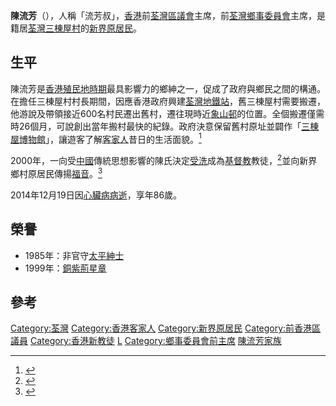 
{{POV|條目所有內容|time=2012-05-26}} 
{{BLPsources|date=2012年5月}}
'''陳流芳'''{{BBSHK}}{{JP}}（{{bd|1928年||2014年|12月19日|catIdx=C}}），人稱「流芳叔」，[[香港|香港]]前[[荃灣區議會|荃灣區議會]]主席，前[[荃灣鄉事委員會|荃灣鄉事委員會]]主席，是籍居[[荃灣|荃灣]][[三棟屋村|三棟屋村]]的[[新界原居民|新界原居民]]。
==生平==
陳流芳是[[香港殖民地時期|香港殖民地時期]]最具影響力的鄉紳之一，促成了政府與鄉民之間的構通。在擔任三棟屋村村長期間，因應香港政府興建[[荃灣站|荃灣地鐵站]]，舊三棟屋村需要搬遷，他游說及帶領接近600名村民遷出舊村，遷往現時近[[象山邨|象山邨]]的位置。全個搬遷僅需時26個月，可說創出當年搬村最快的紀錄。政府決意保留舊村原址並闢作「[[三棟屋博物館|三棟屋博物館]]」，讓遊客了解[[客家人|客家人]]昔日的生活面貌。<ref>{{Cite web |url=http://www.discoverhongkong.com/taiwan/mustknow/hkstory/winning/hk_stor_winn15.jhtml |title=三棟屋村四十載歲月 |access-date=2008-01-03 |archive-date=2008-11-03 |archive-url=https://web.archive.org/web/20081103001913/http://www.discoverhongkong.com/taiwan/mustknow/hkstory/winning/hk_stor_winn15.jhtml |dead-url=no }}</ref>

2000年，一向受[[中國|中國]]傳統思想影響的陳氏決定[[受洗|受洗]]成為[[基督教|基督教]]教徒，<ref>{{Cite web |url=http://cclw.net/withess/5-01/wflmsze.htm |title=五福臨門頌主恩 陳流芳 |access-date=2008-01-03 |archive-date=2020-01-08 |archive-url=https://web.archive.org/web/20200108025208/http://cclw.net/withess/5-01/wflmsze.htm |dead-url=no }}</ref>並向新界鄉村原居民傳揚[[福音|福音]]。<ref>{{Cite web |url=http://www.villagemf.org/onweb.jsp?webno=3333333336 |title=鄉村福音使命團 |access-date=2008-01-03 |archive-date=2012-01-26 |archive-url=https://web.archive.org/web/20120126001405/http://www.villagemf.org/onweb.jsp?webno=3333333336 |dead-url=yes }}</ref>

2014年12月19日因[[心臟病|心臟病]][[死|病逝]]，享年86歲。

==榮譽==
*1985年：非官守[[太平紳士|太平紳士]]
*1999年：[[銅紫荊星章|銅紫荊星章]]

==參考==
<references />

{{HK-poli-bio-stub}}
{{DEFAULTSORT:Chan}}
[[Category:荃灣|Category:荃灣]]
[[Category:香港客家人|Category:香港客家人]]
[[Category:新界原居民|Category:新界原居民]]
[[Category:前香港區議員|Category:前香港區議員]]
[[Category:香港新教徒|Category:香港新教徒]]
[[Category:陳姓|L]]
[[Category:鄉事委員會前主席|Category:鄉事委員會前主席]]
[[Category:陳流芳家族|]]